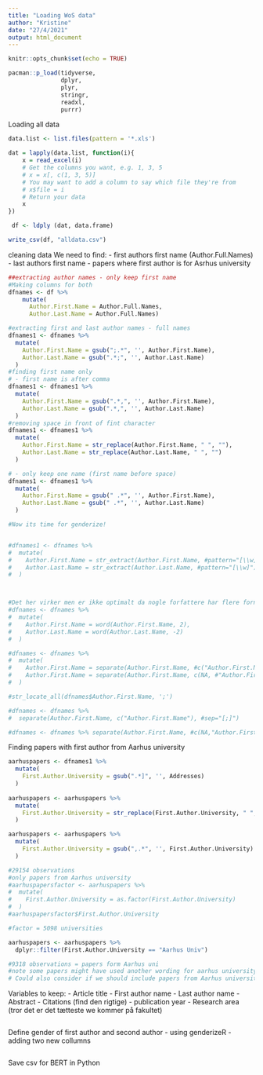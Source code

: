 ```yaml
---
title: "Loading WoS data"
author: "Kristine"
date: "27/4/2021"
output: html_document
---
```


```r
knitr::opts_chunk$set(echo = TRUE)
```

```r
pacman::p_load(tidyverse,
               dplyr,
               plyr,
               stringr,
               readxl,
               purrr)

```

Loading all data
```r
data.list <- list.files(pattern = '*.xls')

dat = lapply(data.list, function(i){
    x = read_excel(i)
    # Get the columns you want, e.g. 1, 3, 5
    # x = x[, c(1, 3, 5)]
    # You may want to add a column to say which file they're from
    # x$file = i
    # Return your data
    x
})

 df <- ldply (dat, data.frame)

write_csv(df, "alldata.csv") 
```


cleaning data
We need to find:
- first authors first name (Author.Full.Names)
- last authors first name
- papers where first author is for Asrhus university
```r
##extracting author names - only keep first name
#Making columns for both
dfnames <- df %>% 
    mutate(
      Author.First.Name = Author.Full.Names,
      Author.Last.Name = Author.Full.Names)

#extracting first and last author names - full names 
dfnames1 <- dfnames %>%
  mutate(
    Author.First.Name = gsub(";.*", '', Author.First.Name),
    Author.Last.Name = gsub(".*;", '', Author.Last.Name)
  )
#finding first name only
# - first name is after comma
dfnames1 <- dfnames1 %>%
  mutate(
    Author.First.Name = gsub(".*,", '', Author.First.Name),
    Author.Last.Name = gsub(".*,", '', Author.Last.Name)
  )
#removing space in front of fint character
dfnames1 <- dfnames1 %>%
  mutate(
    Author.First.Name = str_replace(Author.First.Name, " ", ""),
    Author.Last.Name = str_replace(Author.Last.Name, " ", "")
  )

# - only keep one name (first name before space)
dfnames1 <- dfnames1 %>%
  mutate(
    Author.First.Name = gsub(" .*", '', Author.First.Name),
    Author.Last.Name = gsub(" .*", '', Author.Last.Name)
  )

#Now its time for genderize!


#dfnames1 <- dfnames %>%
#  mutate(
#    Author.First.Name = str_extract(Author.First.Name, #pattern="[\\w]"),
#    Author.Last.Name = str_extract(Author.Last.Name, #pattern="[\\w]")
#  )



#Det her virker men er ikke optimalt da nogle forfattere har flere fornavne
#dfnames <- dfnames %>%
#  mutate(
#    Author.First.Name = word(Author.First.Name, 2),
#    Author.Last.Name = word(Author.Last.Name, -2)
#  )

#dfnames <- dfnames %>%
#  mutate(
#    Author.First.Name = separate(Author.First.Name, #c("Author.First.Name", NA), sep="[;]"),
#    Author.First.Name = separate(Author.First.Name, c(NA, #"Author.First.Name"), sep="[;]")
#  )

#str_locate_all(dfnames$Author.First.Name, ';')

#dfnames <- dfnames %>%
#  separate(Author.First.Name, c("Author.First.Name"), #sep="[;]")

#dfnames <- dfnames %>% separate(Author.First.Name, #c(NA,"Author.First.Name", sep=" ")
```

Finding papers with first author from Aarhus university
```r
aarhuspapers <- dfnames1 %>%
  mutate(
    First.Author.University = gsub(".*]", '', Addresses)
  )
   
aarhuspapers <- aarhuspapers %>%
  mutate(
    First.Author.University = str_replace(First.Author.University, " ", "")
  ) 

aarhuspapers <- aarhuspapers %>%
  mutate(
    First.Author.University = gsub(",.*", '', First.Author.University)
  )

#29154 observations
#only papers from Aarhus university
#aarhuspapersfactor <- aarhuspapers %>%
#  mutate(
#    First.Author.University = as.factor(First.Author.University)
#  )
#aarhuspapersfactor$First.Author.University

#factor = 5098 universities

aarhuspapers <- aarhuspapers %>%
  dplyr::filter(First.Author.University == "Aarhus Univ")

#9318 observations = papers form Aarhus uni 
#note some papers might have used another wording for aarhus university e.g University Aarhus - these are not included as I only eyeballed 3 or something
# Could also consider if we should include papers from Aarhus universit hospital
```


Variables to keep:
- Article title
- First author name
- Last author name
- Abstract
- Citations (find den rigtige)
- publication year
- Research area (tror det er det tætteste we kommer på fakultet)

```r

```

Define gender of first author and second author
- using genderizeR
- adding two new collumns
```r

```

Save csv for BERT in Python

